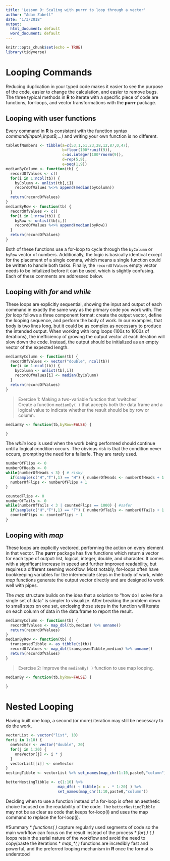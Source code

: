 ```yaml
---
title: 'Lesson 9: Scaling with purrr to loop through a vector'
author: "Adam Zabell"
date: "1/3/2018"
output:
  html_document: default
  word_document: default
---
```


```r
knitr::opts_chunk$set(echo = TRUE)
library(tidyverse)
```

# Looping Commands
Reducing duplication in your typed code makes it easier to see the purpose of the code, easier to change the calculation, and easier to remove bugs. The three typical methods in **R** to iterate with a specific piece of code are functions, for-loops, and vector transformations with the **purrr** package.

## Looping with user functions
Every command in **R** is consistent with the function syntax *command(inputA,inputB,...)* and writing your own function is no different.
```r
tableOfNumbers <- tibble(a=c(53,1,51,23,28,12,87,0,47),
                         b=floor(100*runif(9)),
                         c=as.integer(100*rnorm(9)),
                         d=rep(5,9),
                         e=seq(1,9))
medianByColumn <- function(tb) {
  recordOfValues <- c()
  for(i in 1:ncol(tb)) {
    byColumn <- unlist(tb[,i])
    recordOfValues %<>% append(median(byColumn))
  }
  return(recordOfValues)
}
medianByRow <- function(tb) {
  recordOfValues <- c()
  for(i in 1:nrow(tb)) {
    byRow <- unlist(tb[i,])
    recordOfValues %<>% append(median(byRow))
  }
  return(recordOfValues)
}
```

Both of these functions use a for-loop to cycle through the `byColumn` or `byRow` vector of numbers. Additionally, the logic is basically identical except for the placement of a single comma, which means a single function could be written to handle both tasks. Finally, the `recordOfValues` empty vector needs to be initalized before it can be used, which is slightly confusing. Each of these comments are addressed below.

## Looping with *for* and *while*
These loops are explicitly sequential, showing the input and output of each command in exactly the same way as the primary code you work with. The *for* loop follows a three component format: create the output vector, define the looping sequence, and perform the body of work. In our examples, that body is two lines long, but it could be as complex as necessary to produce the intended output. When working with long loops (100s to 1000s of iterations), the inefficiency of growing the output vector at each iteration will slow down the code. Instead, the output should be initialized as an empty vector of the expected length.
```r
medianByColumn <- function(tb) {
  recordOfValues <- vector("double", ncol(tb))
  for(i in 1:ncol(tb)) {
    byColumn <- unlist(tb[,i])
    recordOfValues[i] <- median(byColumn)
  }
  return(recordOfValues)
}
```

> Exercise 1: Making a two-variable function that 'switches'  
> Create a function `medianBy( )` that accepts both the data.frame and a logical value to indicate whether the result should be by row or column.

```r
medianBy <- function(tb,byRow=FALSE) {

}
```

The *while* loop is used when the work being performed should continue until a logical condition occurs. The obvious risk is that the condition never occurs, prompting the need for a failsafe. They are rarely used.
```r
numberOfFlips <- 0
numberOfHeads <- 0
while(numberOfHeads < 3) { # risky
  if(sample(c("H","T"),1) == "H") { numberOfHeads <- numberOfHeads + 1 }
  numberOfFlips <- numberOfFlips + 1
}

countedFlips <- 0
numberOfTails <- 0
while(numberOfTails < 3 | countedFlips == 1000) { #safer
  if(sample(c("H","T"),1) == "T") { numberOfTails <- numberOfTails + 1 }
  countedFlips <- countedFlips + 1
}
```

## Looping with *map*
These loops are explicitly vectored, performing the action on every element in that vector. The **purrr** package has five functions which return a vector for each type of output: list, logical, integer, double, and character. It comes with a significant increase in speed and further improved readability, but requires a different seeming workflow. Most notably, for-loops often have bookkeeping variables for the intermediate steps in the body of work, while *map* functions generate the output vector directly and are designed to work well with pipes.

The *map* structure builds on the idea that a solution to "how do I solve for a single set of data" is simpler to visualize. After breaking the problem down to small steps on one set, enclosing those steps in the function will iterate on each column of data in the data.frame to report the result.
```r
medianByColumn <- function(tb) {
  recordOfValues <- map_dbl(tb,median) %>% unname()
  return(recordOfValues)
}
medianByRow <- function(tb) {
  transposedTibble <- as_tibble(t(tb))
  recordOfValues <- map_dbl(transposedTibble,median) %>% unname()
  return(recordOfValues)
}
```

> Exercise 2: Improve the `medianBy( )` function to use map looping.  

```r
medianBy <- function(tb,byRow=FALSE) {

}
```

# Nested Looping 
Having built one loop, a second (or more) iteration may still be necessary to do the work.
```r
vectorList <- vector("list", 10)
for(i in 1:10) {
  oneVector <- vector("double", 20)
  for(j in 1:20) {
    oneVector[j] <- i * j 
  }
  vectorList[[i]] <- oneVector
}
nestingTibble <- vectorList %>% set_names(map_chr(1:10,paste0,"column")) %>% bind_cols()

betterNestingTibble <- c(1:10) %>% 
                       map_dfc( ~ tibble(x = . * 1:20) ) %>% 
                       set_names(map_chr(1:10,paste0,"column"))
```

Deciding when to use a function instead of a for-loop is often an aesthetic choice focused on the readability of the code. The `betterNestingTibble` may not be as clear as code that keeps for-loop(*i*) and uses the map command to replace the for-loop(*j*).

#Summary
* *functions( )* capture regularly used segments of code so the main workflow can focus on the result instead of the process
* *for( ) { }* loops retain the serial nature of the workflow and avoid the need to copy/paste the iterations
* *map_\*( )* functions are incredibly fast and powerful, and the preferred looping mechanism in **R** once the format is understood
